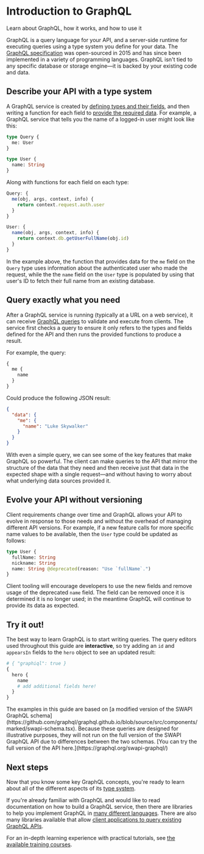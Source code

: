 
# Introduction to GraphQL

<p className="learn-subtitle">Learn about GraphQL, how it works, and how to use it</p>

GraphQL is a query language for your API, and a server-side runtime for executing queries using a type system you define for your data. The [GraphQL specification](https://spec.graphql.org/) was open-sourced in 2015 and has since been implemented in a variety of programming languages. GraphQL isn't tied to any specific database or storage engine—it is backed by your existing code and data.

## Describe your API with a type system

A GraphQL service is created by [defining types and their fields](/learn/schema/), and then writing a function for each field to [provide the required data](/learn/execution/). For example, a GraphQL service that tells you the name of a logged-in user might look like this:

```graphql
type Query {
  me: User
}

type User {
  name: String
}
```

Along with functions for each field on each type:

```js
Query: {
  me(obj, args, context, info) {
    return context.request.auth.user
  }
}

User: {
  name(obj, args, context, info) {
    return context.db.getUserFullName(obj.id)
  }
}
```

In the example above, the function that provides data for the `me` field on the `Query` type uses information about the authenticated user who made the request, while the the `name` field on the `User` type is populated by using that user's ID to fetch their full name from an existing database.

## Query exactly what you need

After a GraphQL service is running (typically at a URL on a web service), it can receive [GraphQL queries](/learn/queries/) to validate and execute from clients. The service first checks a query to ensure it only refers to the types and fields defined for the API and then runs the provided functions to produce a result.

For example, the query:

```graphql
{
  me {
    name
  }
}
```

Could produce the following JSON result:

```json
{
  "data": {
    "me": {
      "name": "Luke Skywalker"
    }
  }
}
```

With even a simple query, we can see some of the key features that make GraphQL so powerful. The client can make queries to the API that mirror the structure of the data that they need and then receive just that data in the expected shape with a single request—and without having to worry about what underlying data sources provided it.

## Evolve your API without versioning

Client requirements change over time and GraphQL allows your API to evolve in response to those needs and without the overhead of managing different API versions. For example, if a new feature calls for more specific name values to be available, then the `User` type could be updated as follows:

```graphql
type User {
  fullName: String
  nickname: String
  name: String @deprecated(reason: "Use `fullName`.")
}
```

Client tooling will encourage developers to use the new fields and remove usage of the deprecated `name` field. The field can be removed once it is determined it is no longer used; in the meantime GraphQL will continue to provide its data as expected.

## Try it out!

The best way to learn GraphQL is to start writing queries. The query editors used throughout this guide are **interactive**, so try adding an `id` and `appearsIn` fields to the `hero` object to see an updated result:

```graphql
# { "graphiql": true }
{
  hero {
    name
    # add additional fields here!
  }
}
```

<Callout type="info">
The examples in this guide are based on [a modified version of the SWAPI GraphQL schema](https://github.com/graphql/graphql.github.io/blob/source/src/components/marked/swapi-schema.tsx). Because these queries are designed for illustrative purposes, they will not run on the full version of the SWAPI GraphQL API due to differences between the two schemas. [You can try the full version of the API here.](https://graphql.org/swapi-graphql/)
</Callout>

## Next steps

Now that you know some key GraphQL concepts, you're ready to learn about all of the different aspects of its [type system](/schema/).

If you're already familiar with GraphQL and would like to read documentation on how to build a GraphQL service, then there are libraries to help you implement GraphQL in [many different languages](/community/tools-and-libraries/?tags=server). There are also many libraries available that allow [client applications to query existing GraphQL APIs](/community/tools-and-libraries/?tags=client).

For an in-depth learning experience with practical tutorials, see [the available training courses](/community/resources/training-courses).

